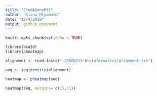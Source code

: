 ```yaml
---
title: "FindAGenePt2"
author: "Kiana Miyamoto"
date: "12/4/2019"
output: github_document
---
```


```r
knitr::opts_chunk$set(echo = TRUE)
```

```r
library(bio3d)
library(pheatmap)
```


```r
alignment <- read.fasta("~/BGGN213_Bioinformatics/alignment.txt")
```

```r
seq <- seqidentity(alignment)
```

```r
heatmap <- pheatmap(seq)
```

```r
heatmap(seq, margins= c(15,11))

```

```r

```

